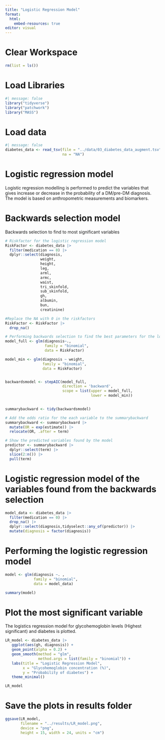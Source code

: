 ```yaml
---
title: "Logistic Regression Model"
format:
  html:
    embed-resources: true
editor: visual
---
```


# Clear Workspace

```r
rm(list = ls())
```

# Load Libraries

```r
#| message: false
library("tidyverse")
library("patchwork")
library("MASS")
```

# Load data

```r
#| message: false
diabetes_data <- read_tsv(file = "../data/03_diabetes_data_augment.tsv",
                          na = "NA")
```

# Logistic regression model

Logistic regression modelling is performed to predict the variables that gives increase or decrease in the probability of a DM/pre-DM diagnosis. The model is based on anthropometric measurements and biomarkers.

# Backwards selection model

Backwards selection to find to most significant variables

```r
# Riskfactor for the logistic regression model
RiskFactor <- diabetes_data |>
  filter(medication == 0) |>
  dplyr::select(diagnosis,
                weight,
                height,
                leg,
                arml,
                armc,
                waist,
                tri_skinfold,
                sub_skinfold,
                gh,
                albumin,
                bun,
                creatinine)
```

```r
#Replace the NA with 0 in the riskfactors
RiskFactor <- RiskFactor |>
  drop_na()

```

```r
# Performing backwards selection to find the best parameters for the logistic regression model
model_full <- glm(diagnosis~.,
                  family = "binomial",
                  data = RiskFactor)

model_min <- glm(diagnosis ~ weight,
                 family = "binomial",
                 data = RiskFactor)


backwardsmodel <- stepAIC(model_full,
                          direction = 'backward',
                          scope = list(upper = model_full, 
                                       lower = model_min))
  

summarybackward <- tidy(backwardsmodel)

```

```r
# Add the odds ratio for the each variable to the summarybackward
summarybackward <- summarybackward |>
  mutate(OR = exp(estimate)) |>
  relocate(OR, .after = term)


```

```r
# Show the predicted variables found by the model
predictor <- summarybackward |> 
  dplyr::select(term) |>
  slice(2:n()) |>
  pull(term)


```

# Logistic regression model of the variables found from the backwards selection

```r
model_data <- diabetes_data |> 
  filter(medication == 0) |> 
  drop_na() |>
  dplyr::select(diagnosis,tidyselect::any_of(predictor)) |> 
  mutate(diagnosis = factor(diagnosis))

```

# Performing the logistic regression model

```r
model <- glm(diagnosis ~. ,
             family = "binomial",
             data = model_data)

summary(model)
```

# Plot the most significant variable

The logistics regression model for glycohemoglobin levels (Highest significant) and diabetes is plotted.

```r
LR_model <- diabetes_data |>
   ggplot(aes(gh, diagnosis)) +
   geom_point(alpha = 0.2) +
   geom_smooth(method = "glm",
               method.args = list(family = "binomial")) +
   labs(title = "Logistic Regression Model",
        x = "Glycohemoglobin concentration (%)",
        y = "Probability of diabetes") +
   theme_minimal()

LR_model
```

# Save the plots in results folder

```r
ggsave(LR_model, 
       filename = "../results/LR_model.png",
       device = "png",
       height = 15, width = 24, units = "cm")
```

